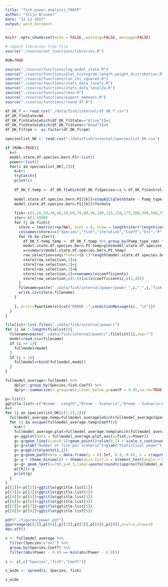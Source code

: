 ```yaml
---
title: "fish_power_analysis_FNAFP"
author: "Stijn Bruneel"
date: "22-11-2022"
output: word_document
---
```


```r
knitr::opts_chunk$set(echo = FALSE, warning=FALSE, message=FALSE)
```

```r
# import libraries from file
source("./source/not_functions/libraries.R")
```

```r
RUN=TRUE
```

```r
source("./source/functions/log_model_state.R")
source("./source/functions/plot_histogram_length_weight_distribution.R")
source("./source/functions/run_chi_squared.R")
source("./source/functions/stats_data_level1.R")
source("./source/functions/stats_data_level2a.R")
source("./source/functions/rmse.R")
source("./source/functions/export_emmeans.R")
source("./source/functions/round_df.R")
```

```r
df_OK_f <- read.csv("./data/fish/internal/df_OK_f.csv")
df_OK_f$nState=NA
df_OK_f$nState[which(df_OK_f$State=="Alive")]=1
df_OK_f$nState[which(df_OK_f$State=="Dead")]=0
df_OK_f$frpm <- as.factor(df_OK_f$rpm)
```

```r
specieslist_OK <- read.csv("./data/fish/internal/specieslist_OK.csv")
```

```r
if (RUN==TRUE){
  k=0
  model.state.df.species.bern.PI<-list()
  power<-list()
  for(i in specieslist_OK[,2]){
    k=k+1
    tryCatch({
    print(i)
      
    df_OK_f.temp <- df_OK_f[which(df_OK_f$Species==i & df_OK_f$Control=="pump"),]  
  
    model.state.df.species.bern.PI[[k]]=stepAIC(glm(nState ~ Pump_type_rpm * Length, data = df_OK_f.temp, family = 'binomial'))
    model.state.df.species.bern.PI[[k]]$formula
    
    fish<-c(5,10,20,30,40,50,60,70,80,90,100,125,150,175,200,300,500,750,1000,1250)
    iter<-c(1:1000)
    for (j in fish){
      store = (matrix(rep(NA), ncol = 6, nrow = length(iter)*length(coef(model.state.df.species.bern.PI[[k]]))))
      colnames(store)=c("Species","fish","iteration","Coeff","Est","P")
      for (b in iter){
        df_OK_f.temp.temp <- df_OK_f.temp %>% group_by(Pump_type_rpm) %>% slice_sample(n=j,replace=TRUE)
        model.state.df.species.bern.PI.temp=glm(model.state.df.species.bern.PI[[k]]$formula, data = df_OK_f.temp.temp, family = 'binomial')
        x=summary(model.state.df.species.bern.PI.temp)
        row_selection=seq(from=1+(b-1)*length(model.state.df.species.bern.PI.temp$coefficients),to=b*length(model.state.df.species.bern.PI.temp$coefficients),by=1)
        store[row_selection,1]=i
        store[row_selection,2]=j
        store[row_selection,3]=b
        store[row_selection,4]=rownames(x$coefficients)
        store[row_selection,c(5:6)]=c(x$coefficients[,c(1,4)])
      }
      filename=paste("./data/fish/internal/power/power_",i,"_",j,"fish.csv",sep="")
      write.csv(store,filename)
    }
    
    }, error=function(e){cat("ERROR :",conditionMessage(e), "\n")})
  }
}
```

```r
filelist<-list.files("./data/fish/internal/power/")
for (i in 1:length(filelist)){
  filename=paste("./data/fish/internal/power/",filelist[i],sep="")
  model=read.csv(filename)
  if (i == 1){
    fullmodel=model
  }
  if (i > 1){
    fullmodel=rbind(fullmodel,model)
  }
}
```

```r
fullmodel_average<-fullmodel %>%
    dplyr::group_by(Species,fish,Coeff) %>%
    dplyr::summarize(n_group=n(),Cases_below_p=sum(P < 0.05,na.rm=TRUE),Power=Cases_below_p/n_group)
```

```r
p<-list()
ggtitle.list<-c("Bream - Length","Bream - Scenario","Bream - Scenario:Length","Roach - Length","Roach - Scenario","Roach - Scenario:Length")
k=0
for (i in specieslist_OK[c(1:2),2]){
  fullmodel_average.temp=fullmodel_average[which(fullmodel_average$Species==i),]
  for (j in unique(fullmodel_average.temp$Coeff)){
    k=k+1
    fullmodel_average.plot=fullmodel_average.temp[which(fullmodel_average.temp$Coeff==j),]
    g<-ggplot(data = fullmodel_average.plot,aes(x=fish,y=Power))
    g<-g+geom_line(size=0.5)+geom_point()+ylim(0,1) + scale_x_continuous(breaks = round(seq(0, max(fullmodel_average.plot$fish), by = 100),1))
    g<-g+xlab("Number of fish per scenario")+ylab("Statistical power") 
    g<-g+ggtitle(paste(i,j)) 
    g<-g+geom_path(data = data.frame(y = c(-Inf, 0.8, 0.8), x = c(approx(fullmodel_average.plot$Power, fullmodel_average.plot$fish, 0.8)$y, approx(fullmodel_average.plot$Power, fullmodel_average.plot$fish, 0.8)$y,-Inf)), aes(x, y), color = "red", linetype = 2)
    g<-g + theme_minimal() + theme(axis.text.x = element_text(angle = 90, vjust = 0.5, hjust=1))
    g<-g+ geom_text(x=700,y=0.3,label=paste(round(c(approx(fullmodel_average.plot$Power, fullmodel_average.plot$fish, 0.8)$y)),"fish required \n per scenario"),hjust=0)
    p[[k]]<-g
    print(g)
  }
}
p[[2]]<-p[[2]]+ggtitle(ggtitle.list[1])
p[[3]]<-p[[3]]+ggtitle(ggtitle.list[2])
p[[4]]<-p[[4]]+ggtitle(ggtitle.list[3])
p[[6]]<-p[[6]]+ggtitle(ggtitle.list[4])
p[[7]]<-p[[7]]+ggtitle(ggtitle.list[5])
p[[8]]<-p[[8]]+ggtitle(ggtitle.list[6])

pdf("./figures/power.pdf")
ggarrange(p[[2]],p[[6]],p[[3]],p[[7]],p[[4]],p[[8]],ncol=2,nrow=3)
dev.off()
```

```r
s <- fullmodel_average %>% 
  filter(Species!="eel") %>%
  group_by(Species,Coeff) %>%
  filter(abs(Power - 0.8) == min(abs(Power - 0.8)))
  
s <- s[,c("Species","fish","Coeff")]  

s_wide <- spread(s, Species, fish)

s_wide
```